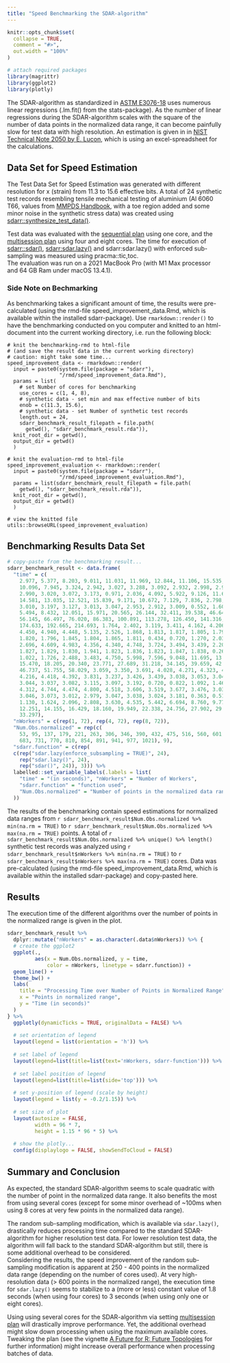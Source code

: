 ```yaml
---
title: "Speed Benchmarking the SDAR-algorithm"
---
```


```r
knitr::opts_chunk$set(
  collapse = TRUE,
  comment = "#>",
  out.width = "100%"
)
```

```r
# attach required packages
library(magrittr)
library(ggplot2)
library(plotly)
```

The SDAR-algorithm as standardized in [ASTM E3076-18](https://doi.org/10.1520/E3076-18) uses numerous linear regressions (.lm.fit() from the stats-package). As the number of linear regressions during the SDAR-algorithm scales with the square of the number of data points in the normalized data range, it can become painfully slow for test data with high resolution. An estimation is given in in [NIST Technical Note 2050 by E. Lucon](https://doi.org/10.6028/NIST.TN.2050), which is using an excel-spreadsheet for the calculations. 

## Data Set for Speed Estimation

The Test Data Set for Speed Estimation was generated with different resolution for x (strain) from 11.3 to 15.6 effective bits. A total of 24 synthetic test records resembling tensile mechanical testing of aluminium (Al 6060 T66, values from [MMPDS Handbook](https://ntrl.ntis.gov/NTRL/dashboard/searchResults/titleDetail/PB2003106632.xhtml), with a toe region added and some minor noise in the synthetic stress data) was created using [sdarr::synthesize_test_data()](https://soylentorange.github.io/sdarr/reference/synthesize_test_data.html).

Test data was evaluated with the [sequential plan](https://future.futureverse.org/reference/sequential.html) using one core, and the [multisession plan](https://future.futureverse.org/reference/multisession.html) using four and eight cores. The time for execution of [sdarr::sdar()](https://soylentorange.github.io/sdarr/reference/sdar.html), [sdarr:sdar.lazy()](https://soylentorange.github.io/sdarr/reference/sdar.lazy.html) and sdarr:sdar.lazy() with enforced sub-sampling was measured using pracma::tic,toc.  
The evaluation was run on a 2021 MacBook Pro (with M1 Max processor and 64 GB Ram under macOS 13.4.1). 

### Side Note on Bechmarking
As benchmarking takes a significant amount of time, the results were pre-calculated (using the rmd-file speed_improvement_data.Rmd, which is available within the installed sdarr-package). Use `rmarkdown::render()` to have the benchmarking conducted on you computer and knitted to an html-document into the current working directory, i.e. run the following block:
```
# knit the benchmarking-rmd to html-file
# (and save the result data in the current working directory)
# caution: might take some time...
speed_improvement_data <- rmarkdown::render(
  input = paste0(system.file(package = "sdarr"), 
                 "/rmd/speed_improvement_data.Rmd"),
  params = list(
    # set Number of cores for benchmarking
    use_cores = c(1, 4, 8), 
    # synthetic data - set min and max effective number of bits
    enob = c(11.3, 15.6),
    # synthetic data - set Number of synthetic test records
    length.out = 24,
    sdarr_benchmark_result_filepath = file.path(
      getwd(), "sdarr_benchmark_result.rda")),
  knit_root_dir = getwd(),
  output_dir = getwd()
  )
  
# knit the evaluation-rmd to html-file
speed_improvement_evaluation <- rmarkdown::render(
  input = paste0(system.file(package = "sdarr"), 
                 "/rmd/speed_improvement_evaluation.Rmd"),
  params = list(sdarr_benchmark_result_filepath = file.path(
    getwd(), "sdarr_benchmark_result.rda")),
  knit_root_dir = getwd(),
  output_dir = getwd()
  )
  
# view the knitted file
utils::browseURL(speed_improvement_evaluation)
```

## Benchmarking Results Data Set

```r
# copy-paste from the benchmarking result...
sdarr_benchmark_result <- data.frame(
  "time" = c(
    2.977, 5.377, 8.203, 9.011, 11.031, 11.969, 12.844, 11.106, 15.535, 11.238,
    10.096, 7.945, 3.324, 2.942, 3.027, 3.288, 3.092, 2.932, 2.998, 2.992, 
    2.990, 3.020, 3.072, 3.173, 0.971, 2.036, 4.092, 5.922, 9.126, 11.645, 
    14.581, 13.035, 12.521, 15.839, 9.171, 10.672, 7.129, 7.836, 2.798, 3.004, 
    3.010, 3.197, 3.127, 3.013, 3.047, 2.953, 2.912, 3.009, 0.552, 1.606, 3.434, 
    5.494, 8.432, 12.051, 15.971, 20.565, 26.144, 32.411, 39.538, 46.646, 
    56.145, 66.497, 76.020, 86.383, 100.891, 113.278, 126.450, 141.316, 153.707, 
    174.633, 192.665, 214.693, 1.764, 2.402, 3.119, 3.411, 4.162, 4.206, 4.516, 
    4.450, 4.940, 4.448, 5.135, 2.526, 1.868, 1.813, 1.817, 1.805, 1.799, 1.790, 
    1.820, 1.796, 1.845, 1.804, 1.865, 1.811, 0.434, 0.720, 1.270, 2.036, 
    2.696, 4.609, 4.983, 4.356, 4.340, 4.748, 3.724, 3.494, 3.439, 2.207, 1.806, 
    1.827, 1.829, 1.830, 1.941, 1.823, 1.836, 1.823, 1.847, 1.838, 0.260, 0.545, 
    1.022, 1.726, 2.488, 3.483, 4.750, 5.998, 7.596, 9.048, 11.695, 13.143, 
    15.470, 18.205, 20.340, 23.771, 27.689, 31.218, 34.145, 39.659, 42.075, 
    46.737, 51.755, 58.029, 3.059, 3.350, 3.691, 4.028, 4.271, 4.323, 4.807, 
    4.216, 4.418, 4.392, 3.831, 3.237, 3.426, 3.439, 3.038, 3.053, 3.041, 3.035, 
    3.044, 3.037, 3.082, 3.115, 3.097, 3.192, 0.720, 0.822, 1.092, 1.460, 1.950, 
    4.312, 4.744, 4.474, 4.800, 4.518, 3.606, 3.519, 3.677, 3.476, 3.034, 3.033, 
    3.046, 3.073, 3.012, 2.979, 3.047, 3.038, 3.024, 3.181, 0.363, 0.510, 0.820, 
    1.130, 1.624, 2.096, 2.808, 3.630, 4.535, 5.442, 6.694, 8.760, 9.774, 10.984, 
    12.251, 14.155, 16.429, 18.160, 19.949, 22.338, 24.756, 27.902, 29.891, 
    33.297),
  "nWorkers" = c(rep(1, 72), rep(4, 72), rep(8, 72)),
  "Num.Obs.normalized" = rep(c(
    53, 95, 137, 179, 221, 263, 306, 346, 390, 432, 475, 516, 560, 601, 643, 
    683, 731, 770, 810, 854, 891, 941, 977, 1021), 9),
  "sdarr.function" = c(rep(
  c(rep("sdar.lazy(enforce_subsampling = TRUE)", 24), 
    rep("sdar.lazy()", 24), 
    rep("sdar()", 24)), 3))) %>% 
  labelled::set_variable_labels(.labels = list(
    "time" = "(in seconds)", "nWorkers" = "Number of Workers", 
    "sdarr.function" = "function used", 
    "Num.Obs.normalized" = "Number of points in the normalized data range"
  ))
```

The results of the benchmarking contain speed estimations for normalized data ranges from `r sdarr_benchmark_result$Num.Obs.normalized %>% min(na.rm = TRUE)` to `r sdarr_benchmark_result$Num.Obs.normalized %>% max(na.rm = TRUE)` points. A total of `r sdarr_benchmark_result$Num.Obs.normalized %>% unique() %>% length()` synthetic test records was analyzed using `r sdarr_benchmark_result$nWorkers %>% min(na.rm = TRUE)` to `r sdarr_benchmark_result$nWorkers %>% max(na.rm = TRUE)` cores. Data was pre-calculated (using the rmd-file speed_improvement_data.Rmd, which is available within the installed sdarr-package) and copy-pasted here.  

## Results

The execution time of the different algorithms over the number of points in the normalized range is given in the plot.

```r

sdarr_benchmark_result %>% 
  dplyr::mutate("nWorkers" = as.character(.data$nWorkers)) %>% {
  # create the ggplot2
  ggplot(., 
         aes(x = Num.Obs.normalized, y = time, 
             color = nWorkers, linetype = sdarr.function)) +
  geom_line() +
  theme_bw() +
  labs(
    title = "Processing Time over Number of Points in Normalized Range",
    x = "Points in normalized range",
    y = "Time (in seconds)"
  )
} %>%
  ggplotly(dynamicTicks = TRUE, originalData = FALSE) %>%
  
  # set orientation of legend
  layout(legend = list(orientation = 'h')) %>%
  
  # set label of legend
  layout(legend=list(title=list(text='nWorkers, sdarr-function'))) %>%
  
  # set label position of legend
  layout(legend=list(title=list(side='top'))) %>%
  
  # set y-position of legend (scale by height)
  layout(legend = list(y = -0.2/1.15)) %>%
  
  # set size of plot
  layout(autosize = FALSE,
         width = 96 * 7,
         height = 1.15 * 96 * 5) %>%
  
  # show the plotly...
  config(displaylogo = FALSE, showSendToCloud = FALSE)
```
  
  
## Summary and Conclusion

As expected, the standard SDAR-algorithm seems to scale quadratic with the number of point in the normalized data range. It also benefits the most from using several cores (except for some minor overhead of ~100ms when using 8 cores at very few points in the normalized data range).  

The random sub-sampling modification, which is available via `sdar.lazy()`, drastically reduces processing time compared to the standard SDAR-algorithm for higher resolution test data. For lower resolution test data, the algorithm will fall back to the standard SDAR-algorithm but still, there is some additional overhead to be considered.  
Considering the results, the speed improvement of the random sub-sampling modification is apparent at 250 - 400 points in the normalized data range (depending on the number of cores used). 
At very high-resolution data (> 600 points in the normalized range), the execution time for `sdar.lazy()` seems to stabilize to a (more or less) constant value of 1.8 seconds (when using four cores) to 3 seconds (when using only one or eight cores).
  
Using using several cores for the SDAR-algorithm via setting [multisession plan](https://future.futureverse.org/reference/multisession.html) will drastically improve performance. Yet, the additional overhead might slow down processing when using the maximum available cores. Tweaking the plan (see the vignette [A Future for R: Future Topologies](https://cran.r-project.org/web/packages/future/vignettes/future-3-topologies.html) for further information) might increase overall performance when processing batches of data.  
